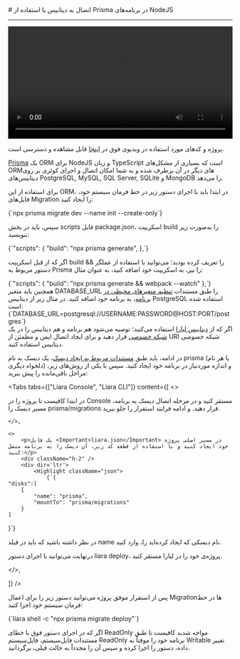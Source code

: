 

<Layout>
<Head>
<title>مستندات اتصال به دیتابیس با Prisma در NodeJS - لیارا</title>
</Head>
# اتصال به دیتابیس با استفاده از Prisma در برنامه‌های NodeJS 
<hr className="mb-2" />
<video
    src="https://files.liara.ir/liara/prisma/prisma.mp4"
    controls="controls"
    className="block w-full"
    width="100%"
></video>
<br />

<Alert variant="info">
<p>
پروژه و کدهای مورد استفاده در ویدیوی فوق در <a className="text-[#2196f3] " href="https://github.com/liara-cloud/nodejs-getting-started/tree/prisma">اینجا</a> قابل مشاهده و دسترسی است.
</p>
</Alert>

<a href="https://www.prisma.io/" className="text-[#2196f3] ">Prisma</a> یک ORM برای NodeJS و زبان TypeScript است که بسیاری از مشکل‌های ORMهای دیگر در آن برطرف شده و به شما امکان اتصال و اجرای کوئری بر روی دیتابیس‌های PostgreSQL, MySQL, SQL Server, SQLite و MongoDB را می‌دهد.<div className="h-2" />

برای استفاده از این ORM، در ابتدا باید با اجرای دستور زیر در خط فرمان سیستم خود، فایل‌های Migration را ایجاد کنید:


<div dir='ltr'>
    <Highlight className="bash">
        {`npx prisma migrate dev --name init --create-only`}
    </Highlight>
</div>
<div className="h-2" />

سپس، باید در بخش <Important>scripts</Important> فایل <Important>package.json</Important>، اسکریپت <Important>build</Important> را به‌صورت زیر بنویسید:
<div className="h-2" />
<div dir='ltr'>
    <Highlight className="json">
        {`"scripts": {
  "build": "npx prisma generate",
},`}
    </Highlight>
</div>
<div className="h-2" />

اگر که از قبل اسکریپت <Important>build</Important> را تعریف کرده بودید؛ می‌توانید با استفاده از عملگر <Important>&&</Important> دستور مربوط به Prisma را نیز، به اسکریپت خود اضافه کنید، به عنوان مثال:
<div className="h-2" />
<div dir='ltr'>
    <Highlight className="json">
        {`"scripts": {
  "build": "npx prisma generate && webpack --watch"
},`}
    </Highlight>
</div>
<div className="h-2" />
همچنین باید متغیر <Important>DATABASE_URL</Important> را طبق مستندات <a href="/paas/details/envs" className="text-[#2196f3] ">تنظیم متغیرهای محیطی در برنامه</a>، به برنامه خود اضافه کنید. در مثال زیر از دیتابیس PostgreSQL استفاده شده است:
<div className="h-2" />
<div dir='ltr'>
    <Highlight className="bash">
        {`DATABASE_URL=postgresql://USERNAME:PASSWORD@HOST:PORT/postgres`}
    </Highlight>
</div>
<div className="h-2" />
اگر که از <a href="/dbaas/about" className="text-[#2196f3] ">دیتابیس لیارا</a> استفاده می‌کنید؛ توصیه می‌شود هم برنامه و هم دیتابیس را در یک <a href="/paas/details/private-network" className="text-[#2196f3] ">شبکه خصوصی</a> قرار دهید و برای ایجاد اتصال ایمن و مطمئن از URI شبکه خصوصی دیتابیس استفاده کنید.

در ادامه، باید طبق <a href="/paas/disks/create" className="text-[#2196f3] ">مستندات مربوط به ایجاد دیسک</a>، یک دیسک به نام <Important>prisma</Important> (یا هر نام دلخواه دیگری) و اندازه موردنیاز در برنامه خود ایجاد کنید. سپس با یکی از روش‌های زیر، مراحل باقی‌مانده را پیش ببرید:


<Tabs 
    tabs={["Liara Console", "Liara CLI"]} 
    content={[
    <>
        <p>
            در ابتدا کافیست تا پروژه را در Console مستقر کنید و در مرحله اتصال دیسک به برنامه، مسیر دیسک را <Important>prisma/migrations</Important> قرار دهید. و ادامه فرایند استقرار را جلو ببرید.
        </p>
    
    </>,

    <>
        <p>یک فایل <Important>liara.json</Important> در مسیر اصلی پروژه خود ایجاد کنید و با استفاده از قطعه کد زیر، آن دیسک را به برنامه متصل کنید:</p>
        <div className="h-2" />
        <div dir='ltr'>
            <Highlight className="json">
                {`{
    "disks":[
        {
            "name": "prisma",
            "mountTo": "prisma/migrations"
        }
    ]
}`}
            </Highlight>
        </div>
        <div className="h-2" />
        <Alert variant='warning'>
        <p>
        در نظر داشته باشید که باید در فیلد <Important>name</Important> نام دیسکی که ایجاد کرده‌اید را، وارد کنید.
        </p>
        </Alert>
        <p>درنهایت می‌توانید با اجرای دستور <Important>liara deploy</Important>، پروژه‌ی خود را در لیارا مستقر کنید.</p>
    </>,

]} 
/>

پس از استقرار موفق پروژه می‌توانید دستور زیر را برای اعمال Migrationها در خط فرمان سیستم خود اجرا کنید:
<div className="h-2" />
<div dir='ltr'>
    <Highlight className="json">
        {`liara shell -c "npx prisma migrate deploy"`}
    </Highlight>
</div>
<div className="h-2" />


<Alert variant='info'>
    <p>
    اگر که در اجرای دستور فوق با خطای <Important>ReadOnly</Important> مواجه شدید کافیست تا <Link href="/paas/details/file-system" className="text-[#2196f3] ">طبق مستندات فایل‌سیستم</Link>، فایل‌سیستم <Important>ReadOnly</Important> برنامه خود را موقتاً به <Important>Writable</Important> تغییر داده، دستور را اجرا کرده و سپس آن را مجدداً به حالت قبلی، برگردانید. 
    </p>
</Alert>

</Layout>